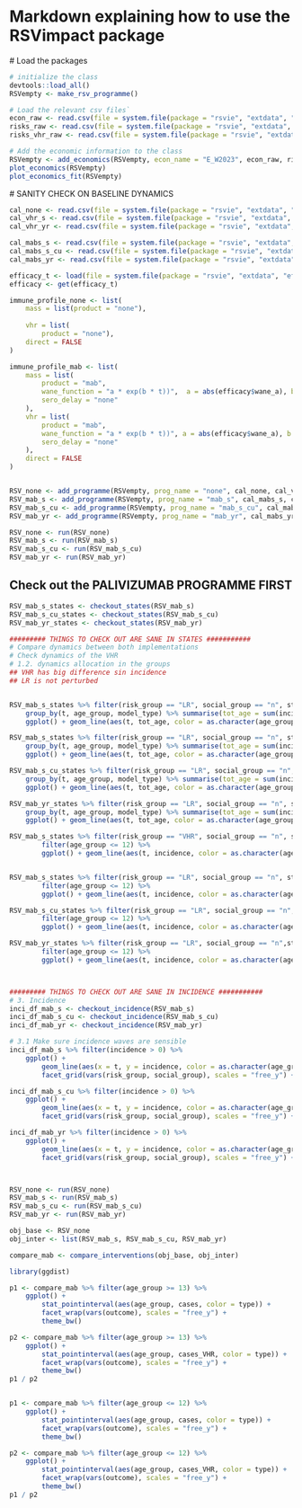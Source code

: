 # Markdown explaining how to use the RSVimpact package

# Load the packages

```r

# initialize the class
devtools::load_all()
RSVempty <- make_rsv_programme()

# Load the relevant csv files`
econ_raw <- read.csv(file = system.file(package = "rsvie", "extdata", "econ", "econ_pars.csv")) 
risks_raw <- read.csv(file = system.file(package = "rsvie", "extdata", "econ", "outcome_risks.csv"))
risks_vhr_raw <- read.csv(file = system.file(package = "rsvie", "extdata", "econ", "outcome_risks_vhr.csv"))

# Add the economic information to the class
RSVempty <- add_economics(RSVempty, econ_name = "E_W2023", econ_raw, risks_raw, risks_vhr_raw)
plot_economics(RSVempty)
plot_economics_fit(RSVempty)

```


# SANITY CHECK ON BASELINE DYNAMICS
```r

cal_none <- read.csv(file = system.file(package = "rsvie", "extdata", "calendars", "cal_none.csv")) 
cal_vhr_s <- read.csv(file = system.file(package = "rsvie", "extdata", "calendars", "cal_vhr_s.csv")) 
cal_vhr_yr <- read.csv(file = system.file(package = "rsvie", "extdata", "calendars", "cal_vhr_yr.csv")) 

cal_mabs_s <- read.csv(file = system.file(package = "rsvie", "extdata", "calendars", "cal_mabs_s.csv")) 
cal_mabs_s_cu <- read.csv(file = system.file(package = "rsvie", "extdata", "calendars", "cal_mabs_s_cu.csv")) 
cal_mabs_yr <- read.csv(file = system.file(package = "rsvie", "extdata", "calendars", "cal_mabs_yr.csv")) 

efficacy_t <- load(file = system.file(package = "rsvie", "extdata", "efficacies", "nmab_post_wane.RData")) 
efficacy <- get(efficacy_t)

immune_profile_none <- list(
    mass = list(product = "none"),
    
    vhr = list(
        product = "none"),
    direct = FALSE
)

immune_profile_mab <- list(
    mass = list(
        product = "mab",
        wane_function = "a * exp(b * t))",  a = abs(efficacy$wane_a), b = abs(efficacy$wane_b),
        sero_delay = "none"
    ),
    vhr = list(
        product = "mab",
        wane_function = "a * exp(b * t))", a = abs(efficacy$wane_a), b = abs(efficacy$wane_b),
        sero_delay = "none"
    ),
    direct = FALSE
)


RSV_none <- add_programme(RSVempty, prog_name = "none", cal_none, cal_vhr_s, immune_profile_none)
RSV_mab_s <- add_programme(RSVempty, prog_name = "mab_s", cal_mabs_s, cal_vhr_s, immune_profile_mab)
RSV_mab_s_cu <- add_programme(RSVempty, prog_name = "mab_s_cu", cal_mabs_s_cu, cal_vhr_s, immune_profile_mab)
RSV_mab_yr <- add_programme(RSVempty, prog_name = "mab_yr", cal_mabs_yr, cal_vhr_yr, immune_profile_mab)

RSV_none <- run(RSV_none)
RSV_mab_s <- run(RSV_mab_s)
RSV_mab_s_cu <- run(RSV_mab_s_cu)
RSV_mab_yr <- run(RSV_mab_yr)

```

## Check out the PALIVIZUMAB PROGRAMME FIRST

```r

RSV_mab_s_states <- checkout_states(RSV_mab_s)
RSV_mab_s_cu_states <- checkout_states(RSV_mab_s_cu)
RSV_mab_yr_states <- checkout_states(RSV_mab_yr)

######### THINGS TO CHECK OUT ARE SANE IN STATES ###########
# Compare dynamics between both implementations
# Check dynamics of the VHR
# 1.2. dynamics allocation in the groups
## VHR has big difference sin incidence
## LR is not perturbed


RSV_mab_s_states %>% filter(risk_group == "LR", social_group == "n", state_name %in% c("E0", "E1", "E2", "E3")) %>%
    group_by(t, age_group, model_type) %>% summarise(tot_age = sum(incidence)) %>% filter(age_group <= 12) %>%
    ggplot() + geom_line(aes(t, tot_age, color = as.character(age_group))) + facet_grid(vars(model_type))

RSV_mab_s_states %>% filter(risk_group == "LR", social_group == "n", state_name %in% c("I0", "I1")) %>%
    group_by(t, age_group, model_type) %>% summarise(tot_age = sum(incidence)) %>% filter(age_group <= 12) %>%
    ggplot() + geom_line(aes(t, tot_age, color = as.character(age_group))) + facet_grid(vars(model_type))

RSV_mab_s_cu_states %>% filter(risk_group == "LR", social_group == "n", state_name %in% c("I0", "I1", "I2", "I3")) %>%
    group_by(t, age_group, model_type) %>% summarise(tot_age = sum(incidence)) %>% filter(age_group <= 12) %>%
    ggplot() + geom_line(aes(t, tot_age, color = as.character(age_group))) + facet_grid(vars(model_type))

RSV_mab_yr_states %>% filter(risk_group == "LR", social_group == "n", state_name %in% c("I0", "I1", "I2", "I3")) %>%
    group_by(t, age_group, model_type) %>% summarise(tot_age = sum(incidence)) %>% filter(age_group <= 12) %>%
    ggplot() + geom_line(aes(t, tot_age, color = as.character(age_group))) + facet_grid(vars(model_type))

RSV_mab_s_states %>% filter(risk_group == "VHR", social_group == "n", state_name == "V0_mab") %>% 
        filter(age_group <= 12) %>%
        ggplot() + geom_line(aes(t, incidence, color = as.character(age_group))) + facet_grid(vars(model_type))


RSV_mab_s_states %>% filter(risk_group == "LR", social_group == "n", state_name == "V1_mab") %>% 
        filter(age_group <= 12) %>%
        ggplot() + geom_line(aes(t, incidence, color = as.character(age_group))) + facet_grid(vars(model_type))

RSV_mab_s_cu_states %>% filter(risk_group == "LR", social_group == "n",state_name == "V0_mab") %>% 
        filter(age_group <= 12) %>%
        ggplot() + geom_line(aes(t, incidence, color = as.character(age_group))) + facet_grid(vars(model_type))

RSV_mab_yr_states %>% filter(risk_group == "LR", social_group == "n",state_name == "V0_mab") %>% 
        filter(age_group <= 12) %>%
        ggplot() + geom_line(aes(t, incidence, color = as.character(age_group))) + facet_grid(vars(model_type))



######### THINGS TO CHECK OUT ARE SANE IN INCIDENCE ###########
# 3. Incidence 
inci_df_mab_s <- checkout_incidence(RSV_mab_s)
inci_df_mab_s_cu <- checkout_incidence(RSV_mab_s_cu)
inci_df_mab_yr <- checkout_incidence(RSV_mab_yr)

# 3.1 Make sure incidence waves are sensible
inci_df_mab_s %>% filter(incidence > 0) %>%
    ggplot() + 
        geom_line(aes(x = t, y = incidence, color = as.character(age_group))) + 
        facet_grid(vars(risk_group, social_group), scales = "free_y") + theme_bw()

inci_df_mab_s_cu %>% filter(incidence > 0) %>%
    ggplot() + 
        geom_line(aes(x = t, y = incidence, color = as.character(age_group))) + 
        facet_grid(vars(risk_group, social_group), scales = "free_y") + theme_bw()

inci_df_mab_yr %>% filter(incidence > 0) %>%
    ggplot() + 
        geom_line(aes(x = t, y = incidence, color = as.character(age_group))) + 
        facet_grid(vars(risk_group, social_group), scales = "free_y") + theme_bw()




```


```r

RSV_none <- run(RSV_none)
RSV_mab_s <- run(RSV_mab_s)
RSV_mab_s_cu <- run(RSV_mab_s_cu)
RSV_mab_yr <- run(RSV_mab_yr)

obj_base <- RSV_none
obj_inter <- list(RSV_mab_s, RSV_mab_s_cu, RSV_mab_yr)

compare_mab <- compare_interventions(obj_base, obj_inter)

library(ggdist)

p1 <- compare_mab %>% filter(age_group >= 13) %>%
    ggplot() + 
        stat_pointinterval(aes(age_group, cases, color = type)) + 
        facet_wrap(vars(outcome), scales = "free_y") + 
        theme_bw()

p2 <- compare_mab %>% filter(age_group >= 13) %>%
    ggplot() + 
        stat_pointinterval(aes(age_group, cases_VHR, color = type)) + 
        facet_wrap(vars(outcome), scales = "free_y") + 
        theme_bw()
p1 / p2


p1 <- compare_mab %>% filter(age_group <= 12) %>%
    ggplot() + 
        stat_pointinterval(aes(age_group, cases, color = type)) + 
        facet_wrap(vars(outcome), scales = "free_y") + 
        theme_bw()

p2 <- compare_mab %>% filter(age_group <= 12) %>%
    ggplot() + 
        stat_pointinterval(aes(age_group, cases_VHR, color = type)) + 
        facet_wrap(vars(outcome), scales = "free_y") + 
        theme_bw()
p1 / p2

```